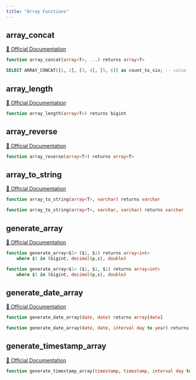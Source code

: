 ```yaml
---
title: "Array Functions"
---
```


## array_concat
[🔗 Official Documentation](#https://cloud.google.com/bigquery/docs/reference/standard-sql/array_functions#array_concat)

```sql
function array_concat(array<T>, ...) returns array<T>
```


```sql example.sql
SELECT ARRAY_CONCAT([1, 2], [3, 4], [5, 6]) as count_to_six; -- value '[1,2,3,4,5,6]' 
```
## array_length
[🔗 Official Documentation](#https://cloud.google.com/bigquery/docs/reference/standard-sql/array_functions#array_length)

```sql
function array_length(array<T>) returns bigint
```


## array_reverse
[🔗 Official Documentation](#https://cloud.google.com/bigquery/docs/reference/standard-sql/array_functions#array_reverse)

```sql
function array_reverse(array<T>) returns array<T>
```


## array_to_string
[🔗 Official Documentation](#https://cloud.google.com/bigquery/docs/reference/standard-sql/array_functions#array_to_string)

```sql
function array_to_string(array<T>, varchar) returns varchar
```


```sql
function array_to_string(array<T>, varchar, varchar) returns varchar
```


## generate_array
[🔗 Official Documentation](#https://cloud.google.com/bigquery/docs/reference/standard-sql/array_functions#generate_array)

```sql
function generate_array<$1> ($1, $1) returns array<int>
	where $1 in (bigint, decimal(p,s), double)
```


```sql
function generate_array<$1> ($1, $1, $1) returns array<int>
	where $1 in (bigint, decimal(p,s), double)
```


## generate_date_array
[🔗 Official Documentation](#https://cloud.google.com/bigquery/docs/reference/standard-sql/array_functions#generate_date_array)

```sql
function generate_date_array(date, date) returns array[date]
```


```sql
function generate_date_array(date, date, interval day to year) returns array[date]
```


## generate_timestamp_array
[🔗 Official Documentation](#https://cloud.google.com/bigquery/docs/reference/standard-sql/array_functions#generate_timestamp_array)

```sql
function generate_timestamp_array(timestamp, timestamp, interval day to year) returns array<timestamp>
```



